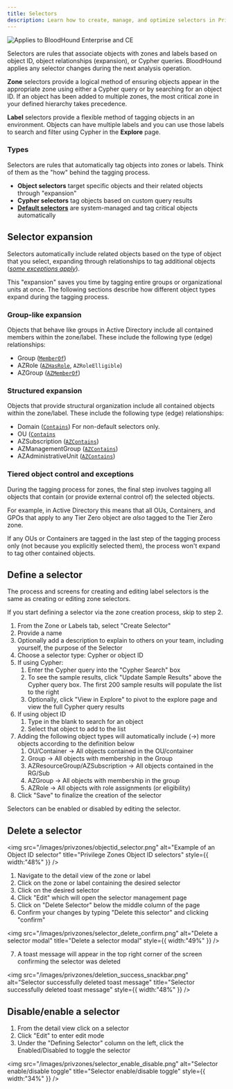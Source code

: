 ```yaml
---
title: Selectors
description: Learn how to create, manage, and optimize selectors in Privilege Zones to enhance BloodHound's analysis.
---
```


<img noZoom src="/assets/enterprise-AND-community-edition-pill-tag.svg" alt="Applies to BloodHound Enterprise and CE"/>

Selectors are rules that associate objects with zones and labels based on object ID, object relationships (expansion), or Cypher queries. BloodHound applies any selector changes during the next analysis operation.

**Zone** selectors provide a logical method of ensuring objects appear in the appropriate zone using either a Cypher query or by searching for an object ID. If an object has been added to multiple zones, the most critical zone in your defined hierarchy takes precedence.

**Label** selectors provide a flexible method of tagging objects in an environment. Objects can have multiple labels and you can use those labels to search and filter using Cypher in the **Explore** page.

### Types

Selectors are rules that automatically tag objects into zones or labels. Think of them as the "how" behind the tagging process.

- **Object selectors** target specific objects and their related objects through "expansion"
- **Cypher selectors** tag objects based on custom query results
- [**Default selectors**](/analyze-data/privilege-zones/default-selectors) are system-managed and tag critical objects automatically

## Selector expansion

Selectors automatically include related objects based on the type of object that you select, expanding through relationships to tag additional objects ([_some exceptions apply_](#tiered-object-control-and-exceptions)).

This "expansion" saves you time by tagging entire groups or organizational units at once. The following sections describe how different object types expand during the tagging process.

### Group-like expansion

Objects that behave like groups in Active Directory include all contained members within the zone/label. These include the following type (edge) relationships:

- Group ([`MemberOf`](/resources/edges/member-of))
- AZRole ([`AZHasRole`](/resources/edges/az-has-role), `AZRoleElligible`)
- AZGroup ([`AZMemberOf`](/resources/edges/az-member-of))

### Structured expansion

Objects that provide structural organization include all contained objects within the zone/label. These include the following type (edge) relationships:

- Domain ([`Contains`](/resources/edges/contains)) 
  <Note>For non-default selectors only.</Note>
- OU ([`Contains`](/resources/edges/contains)
- AZSubscription ([`AZContains`](/resources/edges/az-contains))
- AZManagementGroup ([`AZContains`](/resources/edges/az-contains))
- AZAdministrativeUnit ([`AZContains`](/resources/edges/az-contains))

### Tiered object control and exceptions

During the tagging process for zones, the final step involves tagging all objects that contain (or provide external control of) the selected objects.

For example, in Active Directory this means that all OUs, Containers, and GPOs that apply to any Tier Zero object are _also_ tagged to the Tier Zero zone.

If any OUs or Containers are tagged in the last step of the tagging process only (not because you explicitly selected them), the process won't expand to tag other contained objects.

## Define a selector

<Note>The process and screens for creating and editing label selectors is the same as creating or editing zone selectors.</Note>

If you start defining a selector via the zone creation process, skip to step 2.

1. From the Zone or Labels tab, select "Create Selector"
2. Provide a name
3. Optionally add a description to explain to others on your team, including yourself, the purpose of the Selector
4. Choose a selector type: Cypher or object ID
5. If using Cypher:
   1. Enter the Cypher query into the "Cypher Search" box
   2. To see the sample results, click "Update Sample Results" above the Cypher query box. The first 200 sample results will populate the list to the right
   3. Optionally, click "View in Explore" to pivot to the explore page and view the full Cypher query results
6. If using object ID
   1. Type in the blank to search for an object
   2. Select that object to add to the list
7. Adding the following object types will automatically include (→) more objects according to the definition below
   1. OU/Container → All objects contained in the OU/container
   2. Group → All objects with membership in the Group
   3. AZResourceGroup/AZSubscription → All objects contained in the RG/Sub
   4. AZGroup → All objects with membership in the group
   5. AZRole → All objects with role assignments (or eligibility)
8. Click "Save" to finalize the creation of the selector

Selectors can be enabled or disabled by editing the selector.

## Delete a selector

<img
  src="/images/privzones/objectid_selector.png"
  alt="Example of an Object ID selector"
  title="Privilege Zones Object ID selectors"
  style={{ width:"48%" }}
/>

1. Navigate to the detail view of the zone or label
2. Click on the zone or label containing the desired selector
3. Click on the desired selector
4. Click "Edit" which will open the selector management page
5. Click on "Delete Selector" below the middle column of the page
6. Confirm your changes by typing "Delete this selector" and clicking "confirm"

<img
  src="/images/privzones/selector_delete_confirm.png"
  alt="Delete a selector modal"
  title="Delete a selector modal"
  style={{ width:"49%" }}
/>

7. A toast message will appear in the top right corner of the screen confirming the selector was deleted

<img
  src="/images/privzones/deletion_success_snackbar.png"
  alt="Selector successfully deleted toast message"
  title="Selector successfully deleted toast message"
  style={{ width:"48%" }}
/>

## Disable/enable a selector

1. From the detail view click on a selector
2. Click "Edit" to enter edit mode
3. Under the "Defining Selector" column on the left, click the Enabled/Disabled to toggle the selector

<img
  src="/images/privzones/selector_enable_disable.png"
  alt="Selector enable/disable toggle"
  title="Selector enable/disable toggle"
  style={{ width:"34%" }}
/>